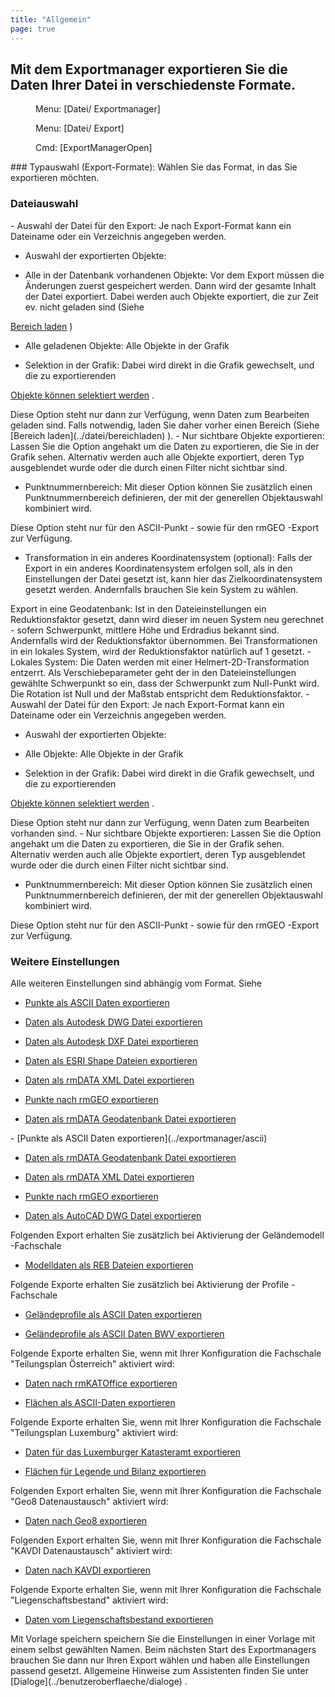 ```yaml
---
title: "Allgemein"
page: true
---
```

## Mit dem Exportmanager exportieren Sie die Daten Ihrer Datei in verschiedenste Formate.
<GeoMapper> <Menu> Menu: [Datei/ Exportmanager] </Menu> </GeoMapper><GeoDesigner> <Menu> Menu: [Datei/ Export] </Menu> 
 <Menu> Cmd: [ExportManagerOpen] </Menu> </GeoDesigner>
### Typauswahl (Export-Formate): 
W&#228;hlen Sie das Format, in das Sie exportieren m&#246;chten.

### Dateiauswahl
<GeoMapper>
- <Bold> Auswahl der Datei f&#252;r den Export: </Bold>  Je nach Export-Format kann ein Dateiname oder ein Verzeichnis angegeben werden.


- <Bold> Auswahl der exportierten Objekte: </Bold>  


- <Bold> Alle in der Datenbank vorhandenen Objekte: </Bold>  Vor dem Export m&#252;ssen die &#196;nderungen zuerst gespeichert werden. Dann wird der gesamte Inhalt der Datei exportiert. Dabei werden auch Objekte exportiert, die zur Zeit ev. nicht geladen sind (Siehe 

[Bereich laden](../datei/bereichladen)
)


- <Bold> Alle geladenen Objekte: </Bold>  Alle Objekte in der Grafik


- <Bold> Selektion in der Grafik: </Bold>  Dabei wird direkt in die Grafik gewechselt, und die zu exportierenden 

[Objekte k&#246;nnen selektiert werden](../grafik/selektionvondaten)
.



<Warning>
Diese Option steht nur dann zur Verf&#252;gung, wenn Daten zum Bearbeiten geladen sind. Falls notwendig, laden Sie daher vorher einen Bereich (Siehe 
[Bereich laden](../datei/bereichladen)
).

</Warning>
- <Bold> Nur sichtbare Objekte exportieren: </Bold>  Lassen Sie die Option angehakt um die Daten zu exportieren, die Sie in der Grafik sehen. Alternativ werden auch alle Objekte exportiert, deren Typ ausgeblendet wurde oder die durch einen Filter nicht sichtbar sind.

- <Bold> Punktnummernbereich: </Bold>  Mit dieser Option k&#246;nnen Sie zus&#228;tzlich einen Punktnummernbereich definieren, der mit der generellen Objektauswahl kombiniert wird.


<Warning>
Diese Option steht nur f&#252;r den 
 <Italic> ASCII-Punkt
 </Italic> - sowie f&#252;r den 
 <Italic> rmGEO
 </Italic> -Export zur Verf&#252;gung.

</Warning>


- <Bold> Transformation in ein anderes Koordinatensystem (optional): </Bold>  Falls der Export in ein anderes Koordinatensystem erfolgen soll, als in den Einstellungen der Datei gesetzt ist, kann hier das Zielkoordinatensystem gesetzt werden. Andernfalls brauchen Sie kein System zu w&#228;hlen. 


<Warning>
 <Bold> Export in eine Geodatenbank:
 </Bold>  Ist in den Dateieinstellungen ein Reduktionsfaktor gesetzt, dann wird dieser im neuen System neu gerechnet - sofern Schwerpunkt, mittlere H&#246;he und Erdradius bekannt sind. Andernfalls wird der Reduktionsfaktor &#252;bernommen. Bei Transformationen in ein lokales System, wird der Reduktionsfaktor nat&#252;rlich auf 1 gesetzt.

</Warning>
- <Bold> Lokales System: </Bold>  Die Daten werden mit einer Helmert-2D-Transformation entzerrt. Als Verschiebeparameter geht der in den Dateieinstellungen gew&#228;hlte Schwerpunkt so ein, dass der Schwerpunkt zum Null-Punkt wird. Die Rotation ist Null und der Ma&#223;stab entspricht dem Reduktionsfaktor.






</GeoMapper>

<GeoDesigner>
- <Bold> Auswahl der Datei f&#252;r den Export: </Bold>  Je nach Export-Format kann ein Dateiname oder ein Verzeichnis angegeben werden.


- <Bold> Auswahl der exportierten Objekte: </Bold>  


- <Bold> Alle Objekte: </Bold>  Alle Objekte in der Grafik


- <Bold> Selektion in der Grafik: </Bold>  Dabei wird direkt in die Grafik gewechselt, und die zu exportierenden 

[Objekte k&#246;nnen selektiert werden](../grafik/selektionvondaten)
.



<Warning>
Diese Option steht nur dann zur Verf&#252;gung, wenn Daten zum Bearbeiten vorhanden sind.

</Warning>
- <Bold> Nur sichtbare Objekte exportieren: </Bold>  Lassen Sie die Option angehakt um die Daten zu exportieren, die Sie in der Grafik sehen. Alternativ werden auch alle Objekte exportiert, deren Typ ausgeblendet wurde oder die durch einen Filter nicht sichtbar sind.

- <Bold> Punktnummernbereich: </Bold>  Mit dieser Option k&#246;nnen Sie zus&#228;tzlich einen Punktnummernbereich definieren, der mit der generellen Objektauswahl kombiniert wird.


<Warning>
Diese Option steht nur f&#252;r den 
 <Italic> ASCII-Punkt
 </Italic> - sowie f&#252;r den 
 <Italic> rmGEO
 </Italic> -Export zur Verf&#252;gung.

</Warning>





</GeoDesigner>


### Weitere Einstellungen
Alle weiteren Einstellungen sind abh&#228;ngig vom Format. Siehe 
<GeoMapper>
- [Punkte als ASCII Daten exportieren](../exportmanager/ascii)

- [Daten als Autodesk DWG Datei exportieren](../exportmanager/autodesk)

- [Daten als Autodesk DXF Datei exportieren](../exportmanager/autodesk2)

- [Daten als ESRI Shape Dateien exportieren](../exportmanager/shape)

- [Daten als rmDATA XML Datei exportieren](../exportmanager/xml)

- [Punkte nach rmGEO exportieren](../exportmanager/rmgeo)

- [Daten als rmDATA Geodatenbank Datei exportieren](../exportmanager/geodatenbank)




</GeoMapper>
<GeoDesigner>
- [Punkte als ASCII Daten exportieren](../exportmanager/ascii)

- [Daten als rmDATA Geodatenbank Datei exportieren](../exportmanager/geodatenbank)

- [Daten als rmDATA XML Datei exportieren](../exportmanager/xml)

- [Punkte nach rmGEO exportieren](../exportmanager/rmgeo)

- [Daten als AutoCAD DWG Datei exportieren](../exportmanager/autodesk)




</GeoDesigner>

Folgenden Export erhalten Sie zus&#228;tzlich bei Aktivierung der  <Italic> Gel&#228;ndemodell </Italic> -Fachschale

- [Modelldaten als REB Dateien exportieren](../exportmanager/reb)



Folgende Exporte erhalten Sie zus&#228;tzlich bei Aktivierung der  <Italic> Profile </Italic> -Fachschale

- [Gel&#228;ndeprofile als ASCII Daten exportieren](../exportmanager/ascii3)

- [Gel&#228;ndeprofile als ASCII Daten BWV exportieren](../exportmanager/ascii4)



Folgende Exporte erhalten Sie, wenn mit Ihrer Konfiguration die Fachschale &quot;Teilungsplan &#214;sterreich&quot; aktiviert wird:

- [Daten nach rmKATOffice exportieren](../exportmanager/rmkatoffice)

- [Fl&#228;chen als ASCII-Daten exportieren](../exportmanager/ascii2)




<GeoMapper>Folgende Exporte erhalten Sie, wenn mit Ihrer Konfiguration die Fachschale &quot;Teilungsplan Luxemburg&quot; aktiviert wird:

- [Daten f&#252;r das Luxemburger Katasteramt exportieren](../exportmanager/luxemburgkataster)

- [Fl&#228;chen f&#252;r Legende und Bilanz exportieren](../exportmanager/luxemburgkataster2)



Folgenden Export erhalten Sie, wenn mit Ihrer Konfiguration die Fachschale &quot;Geo8 Datenaustausch&quot; aktiviert wird:

- [Daten nach Geo8 exportieren](../exportmanager/geo8)



Folgenden Export erhalten Sie, wenn mit Ihrer Konfiguration die Fachschale &quot;KAVDI Datenaustausch&quot; aktiviert wird:

- [Daten nach KAVDI exportieren](../exportmanager/kavdi)




</GeoMapper>


Folgende Exporte erhalten Sie, wenn mit Ihrer Konfiguration die Fachschale &quot;Liegenschaftsbestand&quot; aktiviert wird:

- [Daten vom Liegenschaftsbestand exportieren](../exportmanager/liegenschaftsbestand)




<Success>
Mit  <Border>Vorlage speichern</Border>  speichern Sie die Einstellungen in einer Vorlage mit einem selbst gew&#228;hlten Namen. Beim n&#228;chsten Start des Exportmanagers brauchen Sie dann nur Ihren Export w&#228;hlen und haben alle Einstellungen passend gesetzt.
</Success>


<Success>
Allgemeine Hinweise zum Assistenten finden Sie unter [Dialoge](../benutzeroberflaeche/dialoge)
.
</Success>
